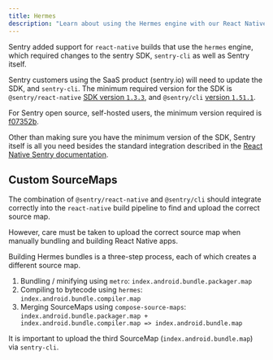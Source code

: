 ```yaml
---
title: Hermes
description: "Learn about using the Hermes engine with our React Native SDK."
---
```


Sentry added support for `react-native` builds that use the `hermes` engine, which required changes to the sentry SDK, `sentry-cli` as well as Sentry itself.

Sentry customers using the SaaS product (sentry.io) will need to update the SDK, and `sentry-cli`.
The minimum required version for the SDK is `@sentry/react-native` [SDK version `1.3.3`](https://github.com/getsentry/sentry-react-native/releases/tag/1.3.3),
and `@sentry/cli` [version `1.51.1`](https://github.com/getsentry/sentry-cli/releases/tag/1.51.1).

For Sentry open source, self-hosted users, the minimum version required is [f07352b](https://hub.docker.com/r/getsentry/sentry/tags?page=1&name=f07352b).

Other than making sure you have the minimum version of the SDK, Sentry itself is all you need besides the standard integration described in the [React Native Sentry documentation](/clients/react-native/).

## Custom SourceMaps

The combination of `@sentry/react-native` and `@sentry/cli` should integrate
correctly into the `react-native` build pipeline to find and upload the correct source map.

However, care must be taken to upload the correct source map when manually bundling and building React Native apps.

Building Hermes bundles is a three-step process, each of which creates a different
source map.

1. Bundling / minifying using `metro`: `index.android.bundle.packager.map`
2. Compiling to bytecode using `hermes`: `index.android.bundle.compiler.map`
3. Merging SourceMaps using `compose-source-maps`: `index.android.bundle.packager.map + index.android.bundle.compiler.map => index.android.bundle.map`

It is important to upload the third SourceMap (`index.android.bundle.map`)
via `sentry-cli`.
